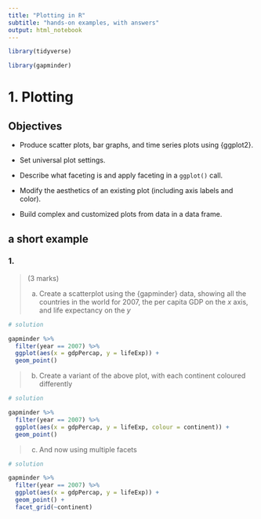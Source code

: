 ```yaml
---
title: "Plotting in R"
subtitle: "hands-on examples, with answers"
output: html_notebook
---
```


<!-- This file by Martin Monkman is licensed under a Creative Commons Attribution 4.0 International License. -->

```r
library(tidyverse)

library(gapminder)
```

# 1. Plotting

## Objectives

* Produce scatter plots, bar graphs, and time series plots using {ggplot2}.

* Set universal plot settings.
 
* Describe what faceting is and apply faceting in a `ggplot()` call.
 
* Modify the aesthetics of an existing plot (including axis labels and color).
 
* Build complex and customized plots from data in a data frame.


## a short example


### 1. 
> (3 marks)
>
> a. Create a scatterplot using the {gapminder} data, showing all the countries in the world for 2007, the per capita GDP on the _x_ axis, and life expectancy on the _y_
>

 
```r
# solution

gapminder %>%
  filter(year == 2007) %>%
  ggplot(aes(x = gdpPercap, y = lifeExp)) +
  geom_point()

```

> b. Create a variant of the above plot, with each continent coloured differently

 
```r
# solution

gapminder %>%
  filter(year == 2007) %>%
  ggplot(aes(x = gdpPercap, y = lifeExp, colour = continent)) +
  geom_point()

```


> c. And now using multiple facets
 
```r
# solution

gapminder %>%
  filter(year == 2007) %>%
  ggplot(aes(x = gdpPercap, y = lifeExp)) +
  geom_point() +
  facet_grid(~continent)

```

